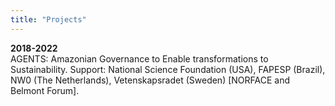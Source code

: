 ```yaml
---
title: "Projects"
---
```


**2018-2022** \
AGENTS: Amazonian Governance to Enable transformations to Sustainability. Support: National Science Foundation (USA), FAPESP (Brazil), NW0 (The Netherlands), Vetenskapsradet (Sweden) \[NORFACE and Belmont Forum\].
